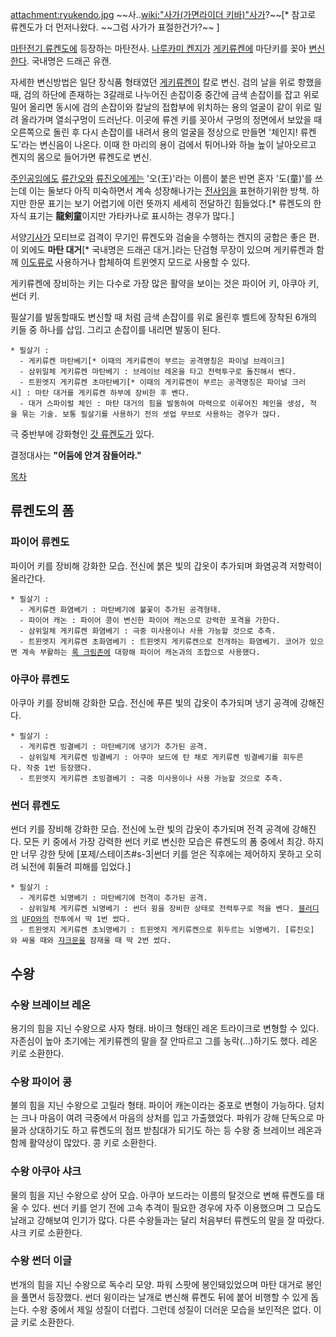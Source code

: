 attachment:ryukendo.jpg
~~사..[[wiki:"사가(가면라이더 키바)"사가]]?~~[* 참고로 류켄도가 더 먼저나왔다. ~~그럼 사가가 표절한건가?~~ ]

[[마탄전기 류켄도]]에 등장하는 마탄전사. [[나루카미 켄지]]가 [[게키류켄]]에 마단키를 꽂아 [[변신]]한다. 국내명은 드래곤 유캔.

자세한 변신방법은 일단 장식품 형태였던 [[게키류켄]]이 칼로 변신. 검의 날을 위로 항했을 때, 검의 하단에 존재하는 3갈래로 나누어진 손잡이중 중간에 금색 손잡이를 잡고 위로 밀어 올리면 동시에 검의 손잡이와 칼날의 접합부에 위치하는 용의 얼굴이 같이 위로 밀려 올라가며  열쇠구멍이 드러난다. 이곳에 류겐 키를 꼿아서 구멍의 정면에서 보았을 때 오른쪽으로 돌린 후 다시 손잡이를 내려서 용의 얼굴을 정상으로 만들면 '체인지! 류켄도'라는 변신음이 나온다. 이때 한 마리의 용이 검에서 튀어나와 하늘 높이 날아오르고 켄지의 몸으로 들어가면 류켄도로 변신.

[[주인공]]임에도 [[류간오]]와 [[류진오]]에게는 '오(王)'라는 이름이 붙은 반면 혼자 '도(童)'를 쓰는데 이는 둘보다 아직 미숙하면서 계속 성장해나가는 [[전사]]임을 표현하기위한 방책. 하지만 한문 표기는 보기 어렵기에 이런 뜻까지 세세히 전달하긴 힘들었다.[* 류켄도의 한자식 표기는 '''龍剣童'''이지만 가타카나로 표시하는 경우가 많다.]

서양[[기사]]가 모티브로 검격이 무기인 류켄도와 검술을 수행하는 켄지의 궁합은 좋은 편. 이 외에도 '''마탄 대거'''[* 국내명은 드래곤 대거.]라는 단검형 무장이 있으며 게키류켄과 함께 [[이도류]]로 사용하거나 합체하여 트윈엣지 모드로 사용할 수 있다.

게키류켄에 장비하는 키는 다수로 가장 많은 활약을 보이는 것은 파이어 키, 아쿠아 키, 썬더 키.

필살기를 발동할때도 변신할 때 처럼 금색 손잡이를 위로 올린후 벨트에 장착된 6개의 키들 중 하나를 삽입. 그리고 손잡이를 내리면 발동이 된다.

 * 필살기 :
   - 게키류켄 마탄베기[* 이때의 게키류켄이 부르는 공격명칭은 파이널 브레이크] 
   - 삼위일체 게키류켄 마탄베기 : 브레이브 레온을 타고 전력투구로 돌진해서 벤다.
   - 트윈엣지 게키류켄 초마탄베기[* 이때의 게키류켄이 부르는 공격명칭은 파이널 크러시] : 마탄 대거를 게키류켄 하부에 장비한 후 벤다.
   - 대거 스파이럴 체인 : 마탄 대거의 힘을 발동하여 마력으로 이루어진 체인을 생성, 적을 묶는 기술. 보통 필살기를 사용하기 전의 셋업 무브로 사용하는 경우가 많다.

극 중반부에 강화형인 [[갓 류켄도]]가 있다.

결정대사는 '''"어둠에 안겨 잠들어라."'''

[[목차]]
== 류켄도의 폼 ==
=== 파이어 류켄도 ===
파이어 키를 장비해 강화한 모습. 전신에 붉은 빛의 갑옷이 추가되며 화염공격 저항력이 올라간다.

 * 필살기 :
   - 게키류켄 화염베기 : 마탄베기에 불꽃이 추가된 공격형태.
   - 파이어 캐논 : 파이어 콩이 변신한 파이어 캐논으로 강력한 포격을 가한다.
   - 삼위일체 게키류켄 화염베기 : 극중 미사용이나 사용 가능할 것으로 추측.
   - 트윈엣지 게키류켄 초화염베기 : 트윈엣지 게키류켄으로 전개하는 화염베기. 코어가 있으면 계속 부활하는 [[록 크림존]]에 대항해 파이어 캐논과의 조합으로 사용했다. 

=== 아쿠아 류켄도 ===
아쿠아 키를 장비해 강화한 모습. 전신에 푸른 빛의 갑옷이 추가되며 냉기 공격에 강해진다.

 * 필살기 :
   - 게키류켄 빙결베기 : 마탄베기에 냉기가 추가된 공격.
   - 삼위일체 게키류켄 빙결베기 : 아쿠아 보드에 탄 채로 게키류켄 빙결베기를 휘두른다. 작중 1번 등장했다.
   - 트윈엣지 게키류켄 초빙결베기 : 극중 미사용이나 사용 가능할 것으로 추측.

=== 썬더 류켄도 ===
썬더 키를 장비해 강화한 모습. 전신에 노란 빛의 갑옷이 추가되며 전격 공격에 강해진다. 모든 키 중에서 가장 강력한 썬더 키로 변신한 모습은 류켄도의 폼 중에서 최강. 하지만 너무 강한 탓에 [포제/스테이츠#s-3|썬더 키를 얻은 직후에는 제어하지 못하고 오히려 뇌전에 휘둘려 피해를 입었다.]

 * 필살기 :
   - 게키류켄 뇌명베기 : 마탄베기에 전격이 추가된 공격.
   - 삼위일체 게키류켄 뇌명베기 : 썬더 윙을 장비한 상태로 전력투구로 적을 벤다. [[블러디]]의 [[UFO]]와의 전투에서 딱 1번 썼다.
   - 트윈엣지 게키류켄 초뇌명베기 : 트윈엣지 게키류켄으로 휘두르는 뇌명베기. [류진오]와 싸울 때와 [[쟈크문]]을 잠재울 때 딱 2번 썼다.

== 수왕 ==
=== 수왕 브레이브 레온 ===
용기의 힘을 지닌 수왕으로 사자 형태. 바이크 형태인 레온 트라이크로 변형할 수 있다. 자존심이 높아 초기에는 게키류켄의 말을 잘 안따르고 그를 농락(…)하기도 했다. 레온 키로 소환한다.

=== 수왕 파이어 콩 ===
불의 힘을 지닌 수왕으로 고릴라 형태. 파이어 캐논이라는 중포로 변형이 가능하다. 덩치는 크나 마음이 여려 극중에서 마음의 상처를 입고 가출했었다. 파워가 강해 단독으로 마물과 상대하기도 하고 류켄도의 점프 받침대가 되기도 하는 등 수왕 중 브레이브 레온과 함께 활약상이 많았다. 콩 키로 소환한다.

=== 수왕 아쿠아 샤크 ===
물의 힘을 지닌 수왕으로 상어 모습. 아쿠아 보드라는 이름의 탈것으로 변해 류켄도를 태울 수 있다. 썬더 키를 얻기 전에 고속 추격이 필요한 경우에 자주 이용했으며 그 모습도 날래고 강해보여 인기가 많다. 다른 수왕들과는 달리 처음부터 류켄도의 말을 잘 따랐다. 샤크 키로 소환한다.

=== 수왕 썬더 이글 ===
번개의 힘을 지닌 수왕으로 독수리 모양. 파워 스팟에 봉인돼있었으며 마탄 대거로 봉인을 풀면서 등장했다. 썬더 윙이라는 날개로 변신해 류켄도 뒤에 붙어 비행할 수 있게 돕는다. 수왕 중에서 제일 성질이 더럽다. 그런데 성질이 더러운 모습을 보인적은 없다. 이글 키로 소환한다.

